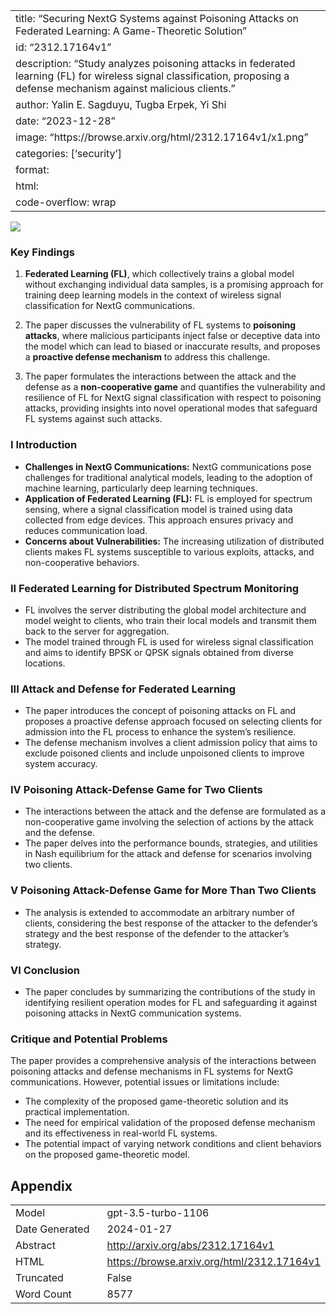 
---
title: "Securing NextG Systems against Poisoning Attacks on Federated Learning: A Game-Theoretic Solution"
id: "2312.17164v1"
description: "Study analyzes poisoning attacks in federated learning (FL) for wireless signal classification, proposing a defense mechanism against malicious clients."
author: Yalin E. Sagduyu, Tugba Erpek, Yi Shi
date: "2023-12-28"
image: "https://browse.arxiv.org/html/2312.17164v1/x1.png"
categories: ['security']
format:
  html:
    code-overflow: wrap
---

![](https://browse.arxiv.org/html/2312.17164v1/x1.png)

### **Key Findings**

1. **Federated Learning (FL)**, which collectively trains a global model without exchanging individual data samples, is a promising approach for training deep learning models in the context of wireless signal classification for NextG communications.

2. The paper discusses the vulnerability of FL systems to **poisoning attacks**, where malicious participants inject false or deceptive data into the model which can lead to biased or inaccurate results, and proposes a **proactive defense mechanism** to address this challenge.

3. The paper formulates the interactions between the attack and the defense as a **non-cooperative game** and quantifies the vulnerability and resilience of FL for NextG signal classification with respect to poisoning attacks, providing insights into novel operational modes that safeguard FL systems against such attacks.

### **I Introduction**

- **Challenges in NextG Communications:** NextG communications pose challenges for traditional analytical models, leading to the adoption of machine learning, particularly deep learning techniques.
- **Application of Federated Learning (FL):** FL is employed for spectrum sensing, where a signal classification model is trained using data collected from edge devices. This approach ensures privacy and reduces communication load.
- **Concerns about Vulnerabilities:** The increasing utilization of distributed clients makes FL systems susceptible to various exploits, attacks, and non-cooperative behaviors.

### **II Federated Learning for Distributed Spectrum Monitoring**

- FL involves the server distributing the global model architecture and model weight to clients, who train their local models and transmit them back to the server for aggregation.
- The model trained through FL is used for wireless signal classification and aims to identify BPSK or QPSK signals obtained from diverse locations.

### **III Attack and Defense for Federated Learning**

- The paper introduces the concept of poisoning attacks on FL and proposes a proactive defense approach focused on selecting clients for admission into the FL process to enhance the system's resilience.
- The defense mechanism involves a client admission policy that aims to exclude poisoned clients and include unpoisoned clients to improve system accuracy.

### **IV Poisoning Attack-Defense Game for Two Clients**

- The interactions between the attack and the defense are formulated as a non-cooperative game involving the selection of actions by the attack and the defense.
- The paper delves into the performance bounds, strategies, and utilities in Nash equilibrium for the attack and defense for scenarios involving two clients.

### **V Poisoning Attack-Defense Game for More Than Two Clients**

- The analysis is extended to accommodate an arbitrary number of clients, considering the best response of the attacker to the defender's strategy and the best response of the defender to the attacker's strategy.

### **VI Conclusion**

- The paper concludes by summarizing the contributions of the study in identifying resilient operation modes for FL and safeguarding it against poisoning attacks in NextG communication systems.

### **Critique and Potential Problems**

The paper provides a comprehensive analysis of the interactions between poisoning attacks and defense mechanisms in FL systems for NextG communications. However, potential issues or limitations include:

- The complexity of the proposed game-theoretic solution and its practical implementation.
- The need for empirical validation of the proposed defense mechanism and its effectiveness in real-world FL systems.
- The potential impact of varying network conditions and client behaviors on the proposed game-theoretic model.

## Appendix

|          |          |
|----------|----------|
| Model     | gpt-3.5-turbo-1106       |
| Date Generated     | 2024-01-27       |
| Abstract | [http://arxiv.org/abs/2312.17164v1](http://arxiv.org/abs/2312.17164v1)        |
| HTML     | [https://browse.arxiv.org/html/2312.17164v1](https://browse.arxiv.org/html/2312.17164v1)       |
| Truncated       | False       |
| Word Count       | 8577       |